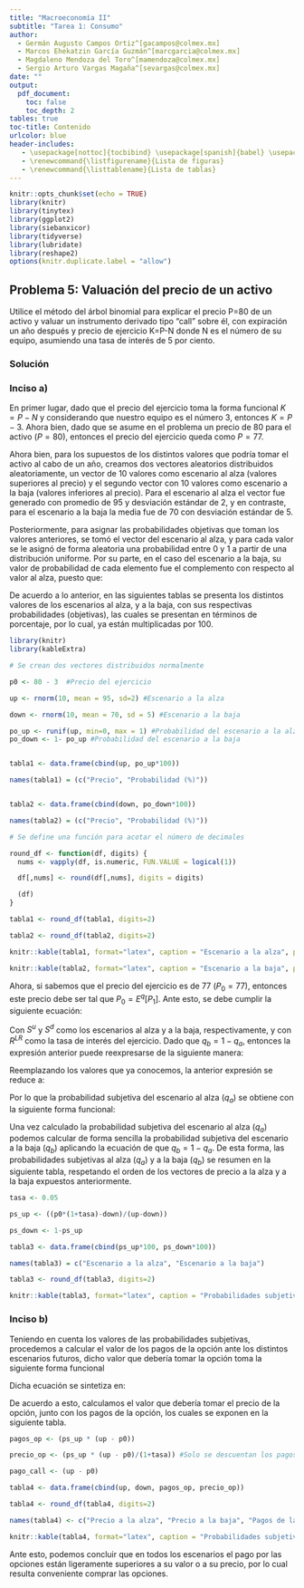 ---
title: "Macroeconomía II"
subtitle: "Tarea 1: Consumo"
author: 
  - Germán Augusto Campos Ortiz^[gacampos@colmex.mx] 
  - Marcos Ehekatzin García Guzmán^[marcgarcia@colmex.mx]
  - Magdaleno Mendoza del Toro^[mamendoza@colmex.mx]
  - Sergio Arturo Vargas Magaña^[sevargas@colmex.mx]
date: ""
output: 
  pdf_document:
    toc: false
    toc_depth: 2
tables: true
toc-title: Contenido
urlcolor: blue
header-includes:
   - \usepackage[nottoc]{tocbibind} \usepackage[spanish]{babel} \usepackage{graphicx} \usepackage{amsmath} \usepackage{fancyhdr} \pagestyle{fancy} \usepackage{enumitem} \fancyhead[L]{\includegraphics[width=3.5cm]{colmex.jpg}}
   - \renewcommand{\listfigurename}{Lista de figuras}
   - \renewcommand{\listtablename}{Lista de tablas}
---

```{r setup, include=FALSE, message=FALSE}
knitr::opts_chunk$set(echo = TRUE)
library(knitr)
library(tinytex)
library(ggplot2)
library(siebanxicor)
library(tidyverse)
library(lubridate)
library(reshape2)
options(knitr.duplicate.label = "allow")


```

\newpage

## Problema 5: Valuación del precio de un activo

Utilice el método del árbol binomial para explicar el precio P=80 de un activo y valuar un instrumento derivado tipo "call" sobre él, con expiración un año después y precio de ejercicio K=P-N donde N es el número de su equipo, asumiendo una tasa de interés de 5 por ciento.

\begin{enumerate}
\item Haga supuestos sobre distintos valores que podría tomar el activo un año después y sobre las probabilidades objetivas de que tome esos valores. Infiera las probabilidades subjetivas de que el activo tome dichos valores y de una explicación cualitativa sobre qué circunstancias podrían generar la diferencia entre las probabilidades objetivas y subjetivas observadas.
\item Calcule el valor de los pagos de la opción ante los distintos escenarios futuros y con ellos calcule el precio actual del instrumento derivado. 
\end{enumerate}


### Solución


### Inciso a)

En primer lugar, dado que el precio del ejercicio toma la forma funcional $K = P - N$ y considerando que nuestro equipo es el número 3, entonces $K = P - 3$. Ahora bien, dado que se asume en el problema un precio de 80 para el activo ($P=80$), entonces el precio del ejercicio queda como $P=77$. 

Ahora bien, para los supuestos de los distintos valores que podría tomar el activo al cabo de un año, creamos dos vectores aleatorios distribuidos aleatoriamente, un vector de 10 valores como escenario al alza (valores superiores al precio) y el segundo vector con 10 valores como escenario a la baja (valores inferiores al precio). Para el escenario al alza el vector fue generado con promedio de 95 y desviación estándar de 2, y en contraste, para el escenario a la baja la media fue de 70 con desviación estándar de 5. 

Posteriormente, para asignar las probabilidades objetivas que toman los valores anteriores, se tomó el vector del escenario al alza, y para cada valor se le asignó de forma aleatoria una probabilidad entre 0 y 1 a partir de una distribución uniforme. Por su parte, en el caso del escenario a la baja, su valor de probabilidad de cada elemento fue el complemento con respecto al valor al alza, puesto que: 

\begin{equation}
P_{up} + P_{down} = 1 \Longrightarrow P_{down} = 1 - P_{up}
\end{equation}

De acuerdo a lo anterior, en las siguientes tablas se presenta los distintos valores de los escenarios al alza, y a la baja, con sus respectivas probabilidades (objetivas), las cuales se presentan en términos de porcentaje, por lo cual, ya están multiplicadas por 100.  


```{r echo=FALSE, include=FALSE}
library(knitr)
library(kableExtra)

# Se crean dos vectores distribuidos normalmente

p0 <- 80 - 3  #Precio del ejercicio

up <- rnorm(10, mean = 95, sd=2) #Escenario a la alza

down <- rnorm(10, mean = 70, sd = 5) #Escenario a la baja

po_up <- runif(up, min=0, max = 1) #Probabilidad del escenario a la alza
po_down <- 1- po_up #Probabilidad del escenario a la baja


tabla1 <- data.frame(cbind(up, po_up*100))

names(tabla1) = (c("Precio", "Probabilidad (%)"))


tabla2 <- data.frame(cbind(down, po_down*100))

names(tabla2) = (c("Precio", "Probabilidad (%)"))


```


```{r echo=FALSE, include=FALSE}
# Se define una función para acotar el número de decimales

round_df <- function(df, digits) {
  nums <- vapply(df, is.numeric, FUN.VALUE = logical(1))

  df[,nums] <- round(df[,nums], digits = digits)

  (df)
}

```


```{r echo=FALSE, include=FALSE}
tabla1 <- round_df(tabla1, digits=2)

tabla2 <- round_df(tabla2, digits=2)

```


```{r, echo = FALSE, message=FALSE, warning=FALSE}
knitr::kable(tabla1, format="latex", caption = "Escenario a la alza", position = "!h", label = "tab1")

knitr::kable(tabla2, format="latex", caption = "Escenario a la baja", position = "!h", label = "tab2")

```

Ahora, si sabemos que el precio del ejercicio es de 77 ($P_0 = 77$), entonces este precio debe ser tal que $P_0 = E ^q [P_1]$. Ante esto, se debe cumplir la siguiente ecuación:

\begin{equation}
P_0 = \frac{q_a S^u + q_b S^d}{R^{LR}}
\end{equation}

Con $S^u$ y $S^d$ como los escenarios al alza y a la baja, respectivamente, y con $R^{LR}$ como la tasa de interés del ejercicio. Dado que $q_b = 1 - q_a$, entonces la expresión anterior puede reexpresarse de la siguiente manera: 

\begin{equation}
P_0 = \frac{q_a (S^u - S^d) + S^d }{R^{LR}}
\end{equation}

Reemplazando los valores que ya conocemos, la anterior expresión se reduce a:

\begin{equation}
77 = \frac{q_a (S^u - S^d) + S^d }{1.05}
\end{equation}


Por lo que la probabilidad subjetiva del escenario al alza ($q_a$) se obtiene con la siguiente forma funcional: 

\begin{equation}
q_a = \frac{77 * 1.05 - S^d}{S^u - S^d}
\end{equation}


Una vez calculado la probabilidad subjetiva del escenario al alza ($q_a$) podemos calcular de forma sencilla la probabilidad subjetiva del escenario a la baja ($q_b$) aplicando la ecuación de que $q_b = 1- q_a$. De esta forma, las probabilidades subjetivas al alza ($q_a$) y a la baja ($q_b$) se resumen en la siguiente tabla, respetando el orden de los vectores de precio a la alza y a la baja expuestos anteriormente. 



```{r echo = FALSE, message=FALSE, warning=FALSE}
tasa <- 0.05

ps_up <- ((p0*(1+tasa)-down)/(up-down))

ps_down <- 1-ps_up

tabla3 <- data.frame(cbind(ps_up*100, ps_down*100))

names(tabla3) = c("Escenario a la alza", "Escenario a la baja")

tabla3 <- round_df(tabla3, digits=2)


```

```{r, echo = FALSE, message=FALSE, warning=FALSE}
knitr::kable(tabla3, format="latex", caption = "Probabilidades subjetivas", position = "!htb", label = "tab1", align = "cc")

```



### Inciso b)

Teniendo en cuenta los valores de las probabilidades subjetivas, procedemos a calcular el valor de los pagos de la opción ante los distintos escenarios futuros, dicho valor que debería tomar la opción toma la siguiente forma funcional 

\begin{equation}
O_t = \frac{q_a(S^u - P_0)+ q_b(0)}{R^{LR}}
\end{equation}

Dicha ecuación se sintetiza en: 

\begin{equation}
O_t = \frac{q_a(S^u - P_0)}{1.05}
\end{equation}

De acuerdo a esto, calculamos el valor que debería tomar el precio de la opción, junto con los pagos de la opción, los cuales se exponen en la siguiente tabla. 



```{r echo=FALSE, message=FALSE, warning=FALSE}

pagos_op <- (ps_up * (up - p0))

precio_op <- (ps_up * (up - p0)/(1+tasa)) #Solo se descuentan los pagos

pago_call <- (up - p0)

tabla4 <- data.frame(cbind(up, down, pagos_op, precio_op))

tabla4 <- round_df(tabla4, digits=2)

names(tabla4) <- c("Precio a la alza", "Precio a la baja", "Pagos de la opción", "Valor de la opción")

```


```{r, echo = FALSE, message=FALSE, warning=FALSE}
knitr::kable(tabla4, format="latex", caption = "Probabilidades subjetivas y valores de pago de opción", position = "!h", label = "tab1", align = "cccc")

```

Ante esto, podemos concluir que en todos los escenarios el pago por las opciones están ligeramente superiores a su valor o a su precio, por lo cual resulta conveniente comprar las opciones. 
